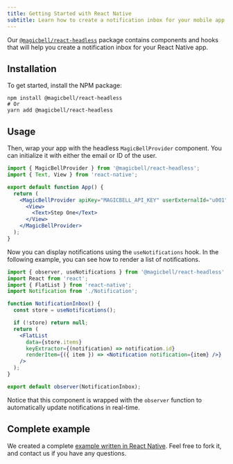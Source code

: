 ```yaml
---
title: Getting Started with React Native
subtitle: Learn how to create a notification inbox for your mobile app
---
```


Our [`@magicbell/react-headless`](https://github.com/magicbell-io/react-headless) package contains components and hooks that will help you create a notification inbox for your React Native app.

## Installation

To get started, install the NPM package:

```shell hideHeader
npm install @magicbell/react-headless
# Or
yarn add @magicbell/react-headless
```

## Usage

Then, wrap your app with the headless `MagicBellProvider` component. You can initialize it with either the email or ID of the user.

```jsx title=React
import { MagicBellProvider } from '@magicbell/react-headless';
import { Text, View } from 'react-native';

export default function App() {
  return (
    <MagicBellProvider apiKey="MAGICBELL_API_KEY" userExternalId="u001">
      <View>
        <Text>Step One</Text>
      </View>
    </MagicBellProvider>
  );
}
```

Now you can display notifications using the `useNotifications` hook. In the following example, you can see how to render a list of notifications.

```jsx title=React
import { observer, useNotifications } from '@magicbell/react-headless';
import React from 'react';
import { FlatList } from 'react-native';
import Notification from './Notification';

function NotificationInbox() {
  const store = useNotifications();

  if (!store) return null;
  return (
    <FlatList
      data={store.items}
      keyExtractor={(notification) => notification.id}
      renderItem={({ item }) => <Notification notification={item} />}
    />
  );
}

export default observer(NotificationInbox);
```

Notice that this component is wrapped with the `observer` function to automatically update notifications in real-time.

## Complete example

We created a complete [example written in React Native](https://codesandbox.io/s/react-native-example-roln4). Feel free to fork it, and contact us if you have any questions.
